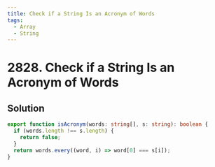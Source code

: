 ```yaml
---
title: Check if a String Is an Acronym of Words
tags:
  - Array
  - String
---
```


# 2828. Check if a String Is an Acronym of Words

<Badges>
  <LevelBadge level="easy" />
  <TopicBadge name="Array" slug="array" />
  <TopicBadge name="String" slug="string" />
</Badges>

## Solution

```typescript filename="solution.ts" copy
export function isAcronym(words: string[], s: string): boolean {
  if (words.length !== s.length) {
    return false;
  }
  return words.every((word, i) => word[0] === s[i]);
}
```

<ProblemLink
  codingSite="leetcode"
  href="https://leetcode.com/problems/check-if-a-string-is-an-acronym-of-words"
  title="Check if a String Is an Acronym of Words"
/>
